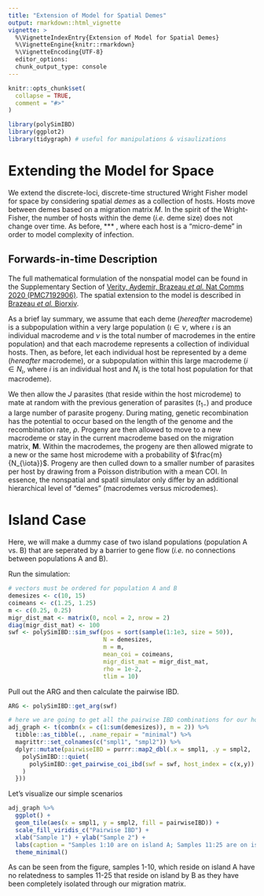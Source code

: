 ```yaml
---
title: "Extension of Model for Spatial Demes"
output: rmarkdown::html_vignette
vignette: >
  %\VignetteIndexEntry{Extension of Model for Spatial Demes}
  %\VignetteEngine{knitr::rmarkdown}
  %\VignetteEncoding{UTF-8}
  editor_options: 
  chunk_output_type: console
---
```


```r
knitr::opts_chunk$set(
  collapse = TRUE,
  comment = "#>"
)
```

```r
library(polySimIBD)
library(ggplot2)
library(tidygraph) # useful for manipulations & visaulizations
```

# Extending the Model for Space
We extend the discrete-loci, discrete-time structured Wright Fisher model for space by considering spatial _demes_ as a collection of hosts. Hosts move between demes based on a migration matrix *M*. In the spirit of the Wright-Fisher, the number of hosts within the deme (_i.e._ deme size) does not change over time. As before, *** , where each host is a "micro-deme" in order to model complexity of infection. 

## Forwards-in-time Description 
The full mathematical formulation of the nonspatial model can be found in the Supplementary Section of [Verity, Aydemir, Brazeau _et al._ Nat Comms 2020 (PMC7192906)](https://www.nature.com/articles/s41467-020-15779-8). The spatial extension to the model is described in [Brazeau _et al._ Biorxiv]().    

As a brief lay summary, we assume that each deme (_hereafter_ macrodeme) is a subpopulation within a very large population ($\iota \in \nu$, where $\iota$ is an individual macrodeme and $\nu$ is the total number of macrodemes in the entire population) and that each macrodeme represents a collection of individual hosts. Then, as before, let each individual host be represented by a deme  (_hereafter_ macrodeme), or a subpopulation within this large macrodeme ($i \in N_{\iota}$, where $i$ is an individual host and $N_{\iota}$ is the total host population for that macrodeme).   

We then allow the $J$ parasites (that reside within the host microdeme) to mate at random with the previous generation of parasites ($t_{1-}$) and produce a large number of parasite progeny. During mating, genetic recombination has the potential to occur based on the length of the genome and the recombination rate, $\rho$. Progeny are then allowed to move to a new macrodeme or stay in the current macrodeme based on the migration matrix, $\mathbf{M}$. Within the macrodemes, the progeny are then allowed migrate to a new or the same host microdeme with a probability of $\frac{m}{N_{\iota}}$. Progeny are then culled down to a smaller number of parasites per host by drawing from a Poisson distribution with a mean COI. In essence, the nonspatial and spatil simulator only differ by an additional hierarchical level of "demes" (macrodemes versus microdemes).


# Island Case
Here, we will make a dummy case of two island populations (population A vs. B) that are seperated by a barrier to gene flow (_i.e._ no connections between populations A and B). 

Run the simulation:   
```r
# vectors must be ordered for population A and B
demesizes <- c(10, 15)
coimeans <- c(1.25, 1.25)
m <- c(0.25, 0.25)
migr_dist_mat <- matrix(0, ncol = 2, nrow = 2)
diag(migr_dist_mat) <- 100
swf <- polySimIBD::sim_swf(pos = sort(sample(1:1e3, size = 50)), 
                           N = demesizes, 
                           m = m, 
                           mean_coi = coimeans, 
                           migr_dist_mat = migr_dist_mat, 
                           rho = 1e-2, 
                           tlim = 10)
```
Pull out the ARG and then calculate the pairwise IBD.
```r
ARG <- polySimIBD::get_arg(swf)

# here we are going to get all the pairwise IBD combinations for our hosts
adj_graph <- t(combn(x = c(1:sum(demesizes)), m = 2)) %>% 
  tibble::as_tibble(., .name_repair = "minimal") %>% 
  magrittr::set_colnames(c("smpl1", "smpl2")) %>% 
  dplyr::mutate(pairwiseIBD = purrr::map2_dbl(.x = smpl1, .y = smpl2, .f = function(x,  y){
    polySimIBD:::quiet(
      polySimIBD::get_pairwise_coi_ibd(swf = swf, host_index = c(x,y))
    )
  }))

```

Let's visualize our simple scenarios
```r
adj_graph %>% 
  ggplot() + 
  geom_tile(aes(x = smpl1, y = smpl2, fill = pairwiseIBD)) + 
  scale_fill_viridis_c("Pairwise IBD") + 
  xlab("Sample 1") + ylab("Sample 2") + 
  labs(caption = "Samples 1:10 are on island A; Samples 11:25 are on island B") + 
  theme_minimal()

```
As can be seen from the figure, samples 1-10, which reside on island A have no relatedness to samples 11-25 that reside on island by B as they have been completely isolated through our migration matrix. 

